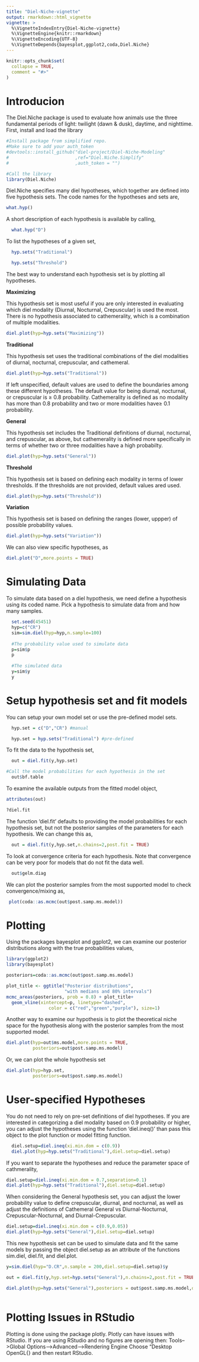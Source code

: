 ```yaml
---
title: "Diel-Niche-vignette"
output: rmarkdown::html_vignette
vignette: >
  %\VignetteIndexEntry{Diel-Niche-vignette}
  %\VignetteEngine{knitr::rmarkdown}
  %\VignetteEncoding{UTF-8}
  %\VignetteDepends{bayesplot,ggplot2,coda,Diel.Niche}
---
```


```r
knitr::opts_chunk$set(
  collapse = TRUE,
  comment = "#>"
)
```

# Introducion

The Diel.Niche package is used to evaluate how animals use the three fundamental periods of light: twilight (dawn & dusk), daytime, and nighttime. First, install and load the library

```r
#Install package from simplified repo.
#Make sure to add your auth_token
#devtools::install_github("diel-project/Diel-Niche-Modeling"
#                         ,ref="Diel.Niche.Simplify"
#                         ,auth_token = "")

#Call the library
library(Diel.Niche)
```

Diel.Niche specifies many diel hypotheses, which together are defined into five hypothesis sets. The code names for the hypotheses and sets are,

```r
what.hyp()
```

A short description of each hypothesis is available by calling,

```r
  what.hyp("D")
```

To list the hypotheses of a given set,

```r
  hyp.sets("Traditional")

  hyp.sets("Threshold")
```

The best way to understand each hypothesis set is by plotting all hypotheses. 

**Maximizing**

This hypothesis set is most useful if you are only interested in evaluating which diel modality (Diurnal, Nocturnal, Crepuscular) is used the most. There is no hypothesis associated to cathemerality, which is a combination of multiple modalities.
```r
diel.plot(hyp=hyp.sets("Maximizing"))
```

**Traditional**

This hypothesis set uses the traditional combinations of the diel modalities of diurnal, nocturnal, crepuscular, and cathemeral. 

```r

diel.plot(hyp=hyp.sets("Traditional"))
```
If left unspecified, default values are used to define the boundaries among these different hypotheses. The default value for being diurnal, nocturnal, or crepuscular is $\ge$ 0.8 probability. Cathemerality is defined as no modality has more than 0.8 probability and two or more modalities have$\ge$ 0.1 probability.

**General** 

This hypothesis set includes the Traditional definitions of diurnal, nocturnal, and crepuscular, as above, but cathemerality is defined more specifically in terms of whether two or three modalities have a high probabilty.
```r
diel.plot(hyp=hyp.sets("General"))
```

**Threshold** 

This hypothesis set is based on defining each modality in terms of lower thresholds. If the thresholds are not provided, default values ared used.
```r
diel.plot(hyp=hyp.sets("Threshold"))
```

**Variation**

This hypothesis set is based on defining the ranges (lower, uppper) of possible probability values. 
```r
diel.plot(hyp=hyp.sets("Variation"))
```

We can also view specific hypotheses, as

```r
diel.plot("D",more.points = TRUE)

```

# Simulating Data

To simulate data based on a diel hypothesis, we need define a hypothesis using its coded name. Pick a hypothesis to simulate data from and how many samples.

```r
  set.seed(45451)
  hyp=c("CR")
  sim=sim.diel(hyp=hyp,n.sample=100)
  
  #The probability value used to simulate data
  p=sim$p
  p
  
  #The simulated data
  y=sim$y
  y

```

# Setup hypothesis set and fit models

You can setup your own model set or use the pre-defined model sets.

```r
  hyp.set = c("D","CR") #manual

  hyp.set = hyp.sets("Traditional") #pre-defined
```

To fit the data to the hypothesis set, 

```r
  out = diel.fit(y,hyp.set)

#Call the model probabilities for each hypothesis in the set
  out$bf.table
```

To examine the available outputs from the fitted model object,

```r
attributes(out)

?diel.fit
```
The function 'diel.fit' defaults to providing the model probabilities for each hypothesis set, but not the posterior samples of the parameters for each hypothesis. We can change this as, 

```r
  out = diel.fit(y,hyp.set,n.chains=2,post.fit = TRUE)
```

To look at convergence criteria for each hypothesis. Note that convergence can be very poor for models that do not fit the data well.
```r
  out$gelm.diag
```

We can plot the posterior samples from the most supported model to check convergence/mixing as,
```r
 plot(coda::as.mcmc(out$post.samp.ms.model))
```

# Plotting

Using the packages bayesplot and ggplot2, we can examine our posterior distributions along with the true probabilities values, 

```r
library(ggplot2)
library(bayesplot)

posteriors=coda::as.mcmc(out$post.samp.ms.model)

plot_title <- ggtitle("Posterior distributions",
                      "with medians and 80% intervals")
mcmc_areas(posteriors, prob = 0.8) + plot_title+ 
  geom_vline(xintercept=p, linetype="dashed", 
                color = c("red","green","purple"), size=1)


```

Another way to examine our hypothesis is to plot the theoretical niche space for the hypothesis along with the posterior samples from the most supported model. 

```r
diel.plot(hyp=out$ms.model,more.points = TRUE,
          posteriors=out$post.samp.ms.model)
```

Or, we can plot the whole hypothesis set

```r
diel.plot(hyp=hyp.set,
          posteriors=out$post.samp.ms.model)
```

# User-specified Hypotheses

You do not need to rely on pre-set definitions of diel hypotheses. If you are interested in categorizing a diel modality based on 0.9 probability or higher, you can adjust the hypotheses using the function 'diel.ineq()' than pass this object to the plot function or model fitting function.

```r
  diel.setup=diel.ineq(xi.min.dom = c(0.9))
  diel.plot(hyp=hyp.sets("Traditional"),diel.setup=diel.setup)
```

If you want to separate the hypotheses and reduce the parameter space of cathmerality,

```r
diel.setup=diel.ineq(xi.min.dom = 0.7,separation=0.1)
diel.plot(hyp=hyp.sets("Traditional"),diel.setup=diel.setup)

```

When considering the General hypothesis set, you can adjust the lower probability value to define crepuscular, diurnal, and nocturnal, as well as adjust the definitions of Cathemeral General  vs Diurnal-Nocturnal, Crepuscular-Nocturnal, and Diurnal-Crepuscular.

```r
diel.setup=diel.ineq(xi.min.dom = c(0.9,0.05))
diel.plot(hyp=hyp.sets("General"),diel.setup=diel.setup)
```
This new hypothesis set can be used to simulate data and fit the same models by passing the object diel.setup as an attribute of the functions sim.diel, diel.fit, and diel.plot.

```r

y=sim.diel(hyp="D.CR",n.sample = 200,diel.setup=diel.setup)$y

out = diel.fit(y,hyp.set=hyp.sets("General"),n.chains=2,post.fit = TRUE,diel.setup=diel.setup)

diel.plot(hyp=hyp.sets("General"),posteriors = out$post.samp.ms.model,diel.setup=diel.setup)
  
```


# Plotting Issues in RStudio

Plotting is done using the package plotly. Plotly can have issues with RStudio. If you are using RStudio and no figures are opening then: Tools--\>Global Options--\>Advanced--\>Rendering Engine Choose "Desktop OpenGL{} and then restart RStudio.

